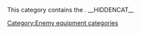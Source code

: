 This category contains the {{lcfirst:{{PAGENAME}}}}.
<includeonly>__HIDDENCAT__[[Category:Enemy equipment categories]]</includeonly>
